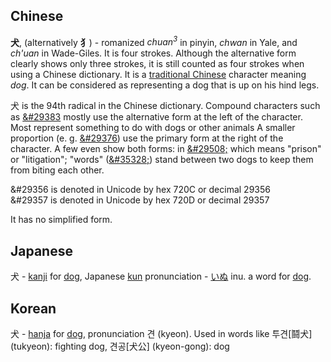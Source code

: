 == Chinese ==
'''&#29356;''', (alternatively '''&#29357;''') - romanized ''chuan<sup>3</sup>'' in pinyin, ''chwan'' in Yale, and ''ch'uan'' in Wade-Giles.  It is four strokes.  Although the alternative form clearly shows only three strokes, it is still counted as four strokes when using a Chinese dictionary.  It is a [[traditional Chinese]] character meaning ''dog''.  It can be considered as representing a dog that is up on his hind legs.

&#29356; is the 94th radical in the Chinese dictionary.  Compound characters such as [[&#29383]] mostly use the alternative form at the left of the character.  Most represent something to do with dogs or other animals A smaller proportion (e. g. [[&#29376]]) use the primary form at the right of the character.  A few even show both forms: in [[&#29508;]] which means "prison" or "litigation"; "words" ([[&#35328;]])  stand between two dogs to keep them from biting each other.

&#29356 is denoted in Unicode by hex 720C or decimal 29356 <br>
&#29357 is denoted in Unicode by hex 720D or decimal 29357

It has no simplified form.

== Japanese ==
犬 - [[kanji]] for [[dog]], Japanese [[kun]] pronunciation - [[いぬ]] inu.
a word for [[dog]].

== Korean ==
犬 - [[hanja]] for [[dog]], pronunciation 견 (kyeon). Used in words like 투견[鬪犬] (tukyeon): fighting dog, 견공[犬公] (kyeon-gong): dog